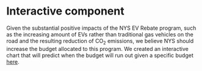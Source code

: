 # Interactive component

Given the substantial positive impacts of the NYS EV Rebate program, such as the increasing amount of EVs rather than traditional gas vehicles on the road and the resulting reduction of CO$_2$ emissions, we believe NYS should increase the budget allocated to this program. We created an interactive chart that will predict when the budget will run out given a specific budget [here](https://vizhub.com/melrbischoff/84c589ec973a41ea911a11ab2bf45bb7).